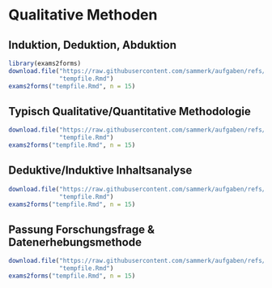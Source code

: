 # Qualitative Methoden
## Induktion, Deduktion, Abduktion
```r
library(exams2forms)
download.file("https://raw.githubusercontent.com/sammerk/aufgaben/refs/heads/master/qualitative-methoden/Induktion_Deduktion_Abduktion.Rmd",
              "tempfile.Rmd")
exams2forms("tempfile.Rmd", n = 15)
```

## Typisch Qualitative/Quantitative Methodologie
```r
download.file("https://raw.githubusercontent.com/sammerk/aufgaben/refs/heads/master/qualitative-methoden/TypischQuali_TypischQuanti.Rmd",
              "tempfile.Rmd")
exams2forms("tempfile.Rmd", n = 15)
```

## Deduktive/Induktive Inhaltsanalyse
```r
download.file("https://raw.githubusercontent.com/sammerk/aufgaben/refs/heads/master/qualitative-methoden/Ded_Ind_IndDed_Inhaltsanalyse.Rmd",
              "tempfile.Rmd")
exams2forms("tempfile.Rmd", n = 15)
```

## Passung Forschungsfrage & Datenerhebungsmethode
```r
download.file("https://raw.githubusercontent.com/sammerk/aufgaben/refs/heads/master/qualitative-methoden/FF_vs_Datenerhebung.Rmd",
              "tempfile.Rmd")
exams2forms("tempfile.Rmd", n = 15)
```

